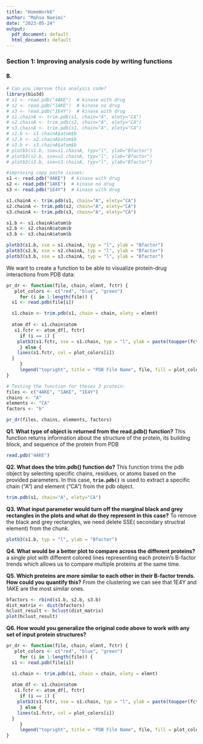 ```yaml
---
title: "HomeWork6"
author: "Mahsa Naeimi"
date: "2023-05-24"
output:
  pdf_document: default
  html_document: default
---
```


### **Section 1: Improving analysis code by writing functions**

#### B.

```r
# Can you improve this analysis code?
library(bio3d)
# s1 <- read.pdb("4AKE")  # kinase with drug
# s2 <- read.pdb("1AKE")  # kinase no drug
# s3 <- read.pdb("1E4Y")  # kinase with drug
# s1.chainA <- trim.pdb(s1, chain="A", elety="CA")
# s2.chainA <- trim.pdb(s2, chain="A", elety="CA")
# s3.chainA <- trim.pdb(s1, chain="A", elety="CA")
# s1.b <- s1.chainA$atom$b
# s2.b <- s2.chainA$atom$b
# s3.b <- s3.chainA$atom$b
# plotb3(s1.b, sse=s1.chainA, typ="l", ylab="Bfactor")
# plotb3(s2.b, sse=s2.chainA, typ="l", ylab="Bfactor")
# plotb3(s3.b, sse=s3.chainA, typ="l", ylab="Bfactor")

#improving copy paste issues:
s1 <- read.pdb("4AKE")  # kinase with drug
s2 <- read.pdb("1AKE")  # kinase no drug
s3 <- read.pdb("1E4Y")  # kinase with drug

s1.chainA <- trim.pdb(s1, chain="A", elety="CA")
s2.chainA <- trim.pdb(s2, chain="A", elety="CA")
s3.chainA <- trim.pdb(s3, chain="A", elety="CA")

s1.b <- s1.chainA$atom$b
s2.b <- s2.chainA$atom$b
s3.b <- s3.chainA$atom$b

plotb3(s1.b, sse = s1.chainA, typ = "l", ylab = "Bfactor")
plotb3(s2.b, sse = s2.chainA, typ = "l", ylab = "Bfactor")
plotb3(s3.b, sse = s3.chainA, typ = "l", ylab = "Bfactor")


```

We want to create a function to be able to visualize protein-drug interactions from PDB data:

```r
pr_dr <- function(file, chain, elmnt, fctr) {
   plot_colors <- c("red", "blue", "green")
     for (i in 1:length(file)) {
  s1 <- read.pdb(file[i])

  s1.chain <- trim.pdb(s1, chain = chain, elety = elmnt)
  
  atom_df <- s1.chain$atom
   s1.fctr <- atom_df[, fctr] 
     if (i == 1) {
    plotb3(s1.fctr, sse = s1.chain, typ = "l", ylab = paste(toupper(fctr), "factor", sep = ""), col = plot_colors[i])
     } else {
    lines(s1.fctr, col = plot_colors[i])
  }
     }
     legend("topright", title = "PDB File Name", file, fill = plot_colors, horiz=TRUE, cex = 0.5, inset = c(0.03, 0.06))
}
```

```r
# Testing the function for theses 3 protein: 
files <- c("4AKE", "1AKE", "1E4Y")
chains <- "A"
elements <- "CA"
factors <- "b"

pr_dr(files, chains, elements, factors)
```

**Q1. What type of object is returned from the read.pdb() function?** This function returns information about the structure of the protein, its building block, and sequence of the protein from PDB

```r
read.pdb("4AKE") 

```

**Q2. What does the trim.pdb() function do?** This function trims the pdb object by selecting specific chains, residues, or atoms based on the provided parameters. In this case, **`trim.pdb()`** is used to extract a specific chain ("A") and element ("CA") from the pdb object.

```r
trim.pdb(s1, chain="A", elety="CA")
```

**Q3. What input parameter would turn off the marginal black and grey rectangles in the plots and what do they represent in this case?** To remove the black and grey rectangles, we need delete SSE( secondary structral element) from the chunk.

```r
plotb3(s1.b, typ = "l", ylab = "Bfactor")
```

**Q4. What would be a better plot to compare across the different proteins?** a single plot with different colored lines representing each protein's B-factor trends which allows us to compare multiple proteins at the same time.

**Q5. Which proteins are more similar to each other in their B-factor trends. How could you quantify this?** From the clustering we can see that 1E4Y and 1AKE are the most similar ones.

```r
bfactors <- rbind(s1.b, s2.b, s3.b)
dist_matrix <- dist(bfactors)
hclust_result <- hclust(dist_matrix)
plot(hclust_result)
```

**Q6. How would you generalize the original code above to work with any set of input protein structures?**

```r
pr_dr <- function(file, chain, elmnt, fctr) {
   plot_colors <- c("red", "blue", "green")
     for (i in 1:length(file)) {
  s1 <- read.pdb(file[i])

  s1.chain <- trim.pdb(s1, chain = chain, elety = elmnt)
  
  atom_df <- s1.chain$atom
   s1.fctr <- atom_df[, fctr] 
     if (i == 1) {
    plotb3(s1.fctr, sse = s1.chain, typ = "l", ylab = paste(toupper(fctr), "factor", sep = ""), col = plot_colors[i])
     } else {
    lines(s1.fctr, col = plot_colors[i])
  }
     }
     legend("topright", title = "PDB File Name", file, fill = plot_colors, horiz=TRUE, cex = 0.5, inset = c(0.03, 0.06))
}
```

		

	
